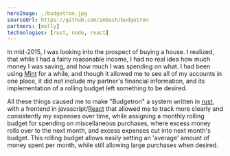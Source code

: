 ```yaml
---
heroImage: ./budgetron.jpg
sourceUrl: https://github.com/zmbush/budgetron
partners: [molly]
technologies: [rust, node, react]
---
```


In mid-2015, I was looking into the prospect of buying a house. I realized, that
while I had a fairly reasonable income, I had no real idea how much money I was
saving, and how much I was spending on what. I had been using [Mint][mint] for a
while, and though it allowed me to see all of my accounts in one place, it did
not include my partner's financial information, and its implementation of a
rolling budget left something to be desired.

All these things caused me to make "Budgetron" a system written in [rust][rust],
with a frontend in javascript/[React][react] that allowed me to track more
clearly and consistently my expenses over time, while assigning a monthly
rolling budget for spending on miscellaneous purchases, where excess money rolls
over to the next month, and excess expenses cut into next month's budget. This
rolling budget allows easily setting an 'average' amount of money spent per
month, while still allowing large purchases when desired.

[mint]: https://mint.intuit.com/ 'Mint personal finance'
[rust]: https://www.rust-lang.org/ 'A language empowering everyone to build reliable and efficient software'
[react]: https://reactjs.org/ 'A JavaScript library for building user interfaces'
